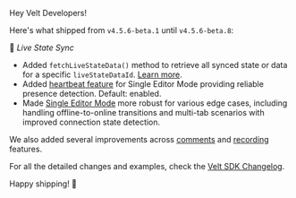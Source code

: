 Hey Velt Developers!

Here's what shipped from `v4.5.6-beta.1` until `v4.5.6-beta.8`:

:crystal_ball: *Live State Sync*

* Added `fetchLiveStateData()` method to retrieve all synced state or data for a specific `liveStateDataId`. [Learn more](https://docs.velt.dev/realtime-collaboration/live-state-sync/setup#fetch-live-data).
* Added [heartbeat feature](https://docs.velt.dev/realtime-collaboration/single-editor-mode/customize-behavior#heartbeat) for Single Editor Mode providing reliable presence detection. Default: enabled.
* Made [Single Editor Mode](https://docs.velt.dev/realtime-collaboration/single-editor-mode/setup) more robust for various edge cases, including handling offline-to-online transitions and multi-tab scenarios with improved connection state detection.

We also added several improvements across [comments](https://docs.velt.dev/async-collaboration/comments/customize-behavior) and [recording](https://docs.velt.dev/ui-customization/features/async/recorder/control-panel#control-panel) features.

For all the detailed changes and examples, check the [Velt SDK Changelog](https://docs.velt.dev/release-notes/version-4/sdk-changelog).

Happy shipping! :rocket: